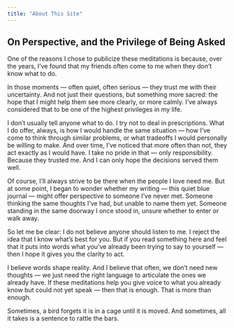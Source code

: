 ```yaml
---
title: "About This Site"
---
```


## On Perspective, and the Privilege of Being Asked

One of the reasons I chose to publicize these meditations is because, over the years, I’ve found that my friends often come to me when they don’t know what to do.

In those moments — often quiet, often serious — they trust me with their uncertainty. And not just their questions, but something more sacred: the hope that I might help them see more clearly, or more calmly. I’ve always considered that to be one of the highest privileges in my life.

I don’t usually tell anyone what to do. I try not to deal in prescriptions. What I do offer, always, is how I would handle the same situation — how I’ve come to think through similar problems, or what tradeoffs I would personally be willing to make. And over time, I’ve noticed that more often than not, they act exactly as I would have. I take no pride in that — only responsibility. Because they trusted me. And I can only hope the decisions served them well.

Of course, I’ll always strive to be there when the people I love need me. But at some point, I began to wonder whether my writing — this quiet blue journal — might offer perspective to someone I’ve never met. Someone thinking the same thoughts I’ve had, but unable to name them yet. Someone standing in the same doorway I once stood in, unsure whether to enter or walk away.

So let me be clear:
I do not believe anyone should listen to me.
I reject the idea that I know what’s best for you.
But if you read something here and feel that it puts into words what you’ve already been trying to say to yourself — then I hope it gives you the clarity to act.

I believe words shape reality.
And I believe that often, we don’t need new thoughts — we just need the right language to articulate the ones we already have.
If these meditations help you give voice to what you already know but could not yet speak — then that is enough. That is more than enough.

Sometimes, a bird forgets it is in a cage until it is moved.
And sometimes, all it takes is a sentence to rattle the bars.